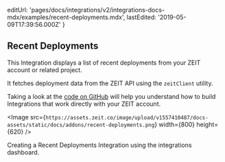 
  editUrl:
    'pages/docs/integrations/v2/integrations-docs-mdx/examples/recent-deployments.mdx',
  lastEdited: '2019-05-09T17:39:56.000Z'
}

## Recent Deployments

This Integration displays a list of recent deployments from your ZEIT account or related project.

It fetches deployment data from the ZEIT API using the `zeitClient` utility.

Taking a look at the [code on GitHub](https://github.com/zeit/integrations-gallery/tree/master/recent-deployments) will help you understand how to build Integrations that work directly with your ZEIT account.

<Image
  src={`https://assets.zeit.co/image/upload/v1557410487/docs-assets/static/docs/addons/recent-deployments.png`}
  width={800}
  height={620}
/>
<Caption>Creating a Recent Deployments Integration using the integrations dashboard.</Caption>
